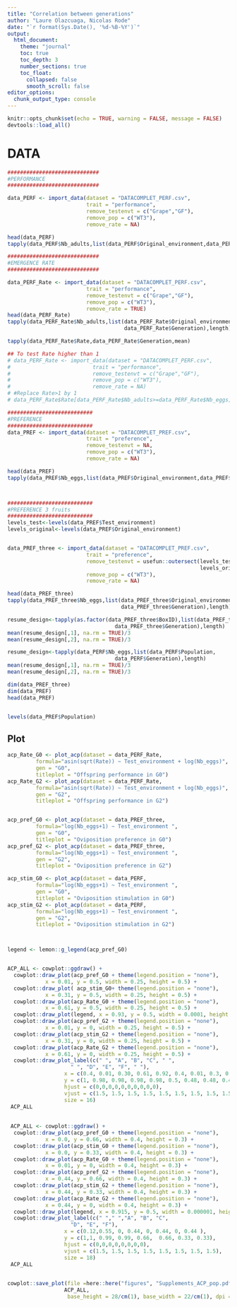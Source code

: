 ```yaml
---
title: "Correlation between generations"
author: "Laure Olazcuaga, Nicolas Rode"
date: "`r format(Sys.Date(), '%d-%B-%Y')`"
output: 
  html_document:
    theme: "journal"
    toc: true
    toc_depth: 3
    number_sections: true
    toc_float:
      collapsed: false
      smooth_scroll: false
editor_options: 
  chunk_output_type: console
---
```



```r
knitr::opts_chunk$set(echo = TRUE, warning = FALSE, message = FALSE)
devtools::load_all()
```


# DATA 
```r
#############################
#PERFORMANCE 
#############################

data_PERF <- import_data(dataset = "DATACOMPLET_PERF.csv", 
                         trait = "performance",
                         remove_testenvt = c("Grape","GF"), 
                         remove_pop = c("WT3"), 
                         remove_rate = NA)

head(data_PERF)
tapply(data_PERF$Nb_adults,list(data_PERF$Original_environment,data_PERF$Generation),length)

#############################
#EMERGENCE RATE
#############################

data_PERF_Rate <- import_data(dataset = "DATACOMPLET_PERF.csv", 
                         trait = "performance",
                         remove_testenvt = c("Grape","GF"), 
                         remove_pop = c("WT3"), 
                         remove_rate = TRUE)
head(data_PERF_Rate)
tapply(data_PERF_Rate$Nb_adults,list(data_PERF_Rate$Original_environment,
                                     data_PERF_Rate$Generation),length)

tapply(data_PERF_Rate$Rate,data_PERF_Rate$Generation,mean)

## To test Rate higher than 1
# data_PERF_Rate <- import_data(dataset = "DATACOMPLET_PERF.csv", 
#                          trait = "performance",
#                          remove_testenvt = c("Grape","GF"), 
#                          remove_pop = c("WT3"), 
#                          remove_rate = NA)
# #Replace Rate>1 by 1
# data_PERF_Rate$Rate[data_PERF_Rate$Nb_adults>=data_PERF_Rate$Nb_eggs] <- 1

###########################
#PREFERENCE 
###########################
data_PREF <- import_data(dataset = "DATACOMPLET_PREF.csv", 
                         trait = "preference",
                         remove_testenvt = NA, 
                         remove_pop = c("WT3"), 
                         remove_rate = NA)

head(data_PREF)
tapply(data_PREF$Nb_eggs,list(data_PREF$Original_environment,data_PREF$Generation),length)



###########################
#PREFERENCE 3 fruits
###########################
levels_test<-levels(data_PREF$Test_environment)
levels_original<-levels(data_PREF$Original_environment)


data_PREF_three <- import_data(dataset = "DATACOMPLET_PREF.csv", 
                         trait = "preference",
                         remove_testenvt = usefun::outersect(levels_test, 
                                                             levels_original), 
                         remove_pop = c("WT3"), 
                         remove_rate = NA)

head(data_PREF_three)
tapply(data_PREF_three$Nb_eggs,list(data_PREF_three$Original_environment,
                                    data_PREF_three$Generation),length)

resume_design<-tapply(as.factor(data_PREF_three$BoxID),list(data_PREF_three$Population,
                                  data_PREF_three$Generation),length)
mean(resume_design[,1], na.rm = TRUE)/3
mean(resume_design[,2], na.rm = TRUE)/3

resume_design<-tapply(data_PERF$Nb_eggs,list(data_PERF$Population,
                                  data_PERF$Generation),length)
mean(resume_design[,1], na.rm = TRUE)/3
mean(resume_design[,2], na.rm = TRUE)/3

dim(data_PREF_three)
dim(data_PREF)
head(data_PREF)


levels(data_PREF$Population)
```

## Plot
```r
acp_Rate_G0 <- plot_acp(dataset = data_PERF_Rate,
         formula="asin(sqrt(Rate)) ~ Test_environment + log(Nb_eggs)",
         gen = "G0",
         titleplot = "Offspring performance in G0")
acp_Rate_G2 <- plot_acp(dataset = data_PERF_Rate,
         formula="asin(sqrt(Rate)) ~ Test_environment + log(Nb_eggs)",
         gen = "G2",
         titleplot = "Offspring performance in G2")


acp_pref_G0 <- plot_acp(dataset = data_PREF_three,
         formula="log(Nb_eggs+1) ~ Test_environment ",
         gen = "G0",
         titleplot = "Oviposition preference in G0")
acp_pref_G2 <- plot_acp(dataset = data_PREF_three,
         formula="log(Nb_eggs+1) ~ Test_environment ",
         gen = "G2",
         titleplot = "Oviposition preference in G2")

acp_stim_G0 <- plot_acp(dataset = data_PERF,
         formula="log(Nb_eggs+1) ~ Test_environment ",
         gen = "G0",
         titleplot = "Oviposition stimulation in G0")
acp_stim_G2 <- plot_acp(dataset = data_PERF,
         formula="log(Nb_eggs+1) ~ Test_environment ",
         gen = "G2",
         titleplot = "Oviposition stimulation in G2")



legend <- lemon::g_legend(acp_pref_G0)


ACP_ALL <- cowplot::ggdraw() + 
  cowplot::draw_plot(acp_pref_G0 + theme(legend.position = "none"), 
            x = 0.01, y = 0.5, width = 0.25, height = 0.5) + 
  cowplot::draw_plot( acp_stim_G0+ theme(legend.position = "none"), 
            x = 0.31, y = 0.5, width = 0.25, height = 0.5) + 
  cowplot::draw_plot(acp_Rate_G0 + theme(legend.position = "none"), 
            x = 0.61, y = 0.5, width = 0.25, height = 0.5) + 
  cowplot::draw_plot(legend, x = 0.93, y = 0.5, width = 0.0001, height = 0.0001) + 
  cowplot::draw_plot(acp_pref_G2 + theme(legend.position = "none"), 
            x = 0.01, y = 0, width = 0.25, height = 0.5) + 
  cowplot::draw_plot(acp_stim_G2 + theme(legend.position = "none"), 
            x = 0.31, y = 0, width = 0.25, height = 0.5) + 
  cowplot::draw_plot(acp_Rate_G2 + theme(legend.position = "none"), 
            x = 0.61, y = 0, width = 0.25, height = 0.5) + 
  cowplot::draw_plot_label(c(" ", "A", "B", "C", " ",
                    " ", "D", "E", "F", " "),  
                  x = c(0.4, 0.01, 0.30, 0.61, 0.92, 0.4, 0.01, 0.3, 0.61, 0.92), 
                  y = c(1, 0.98, 0.98, 0.98, 0.98, 0.5, 0.48, 0.48, 0.48, 0.48), 
                  hjust = c(0,0,0,0,0,0,0,0,0,0), 
                  vjust = c(1.5, 1.5, 1.5, 1.5, 1.5, 1.5, 1.5, 1.5, 1.5, 1.5),
                  size = 16) 
 ACP_ALL
 
 
 ACP_ALL <- cowplot::ggdraw() + 
  cowplot::draw_plot(acp_pref_G0 + theme(legend.position = "none"), 
            x = 0.0, y = 0.66, width = 0.4, height = 0.3) + 
  cowplot::draw_plot(acp_stim_G0 + theme(legend.position = "none"), 
            x = 0.0, y = 0.33, width = 0.4, height = 0.3) + 
  cowplot::draw_plot(acp_Rate_G0 + theme(legend.position = "none"), 
            x = 0.01, y = 0, width = 0.4, height = 0.3) + 
  cowplot::draw_plot(acp_pref_G2 + theme(legend.position = "none"), 
            x = 0.44, y = 0.66, width = 0.4, height = 0.3) + 
  cowplot::draw_plot(acp_stim_G2 + theme(legend.position = "none"), 
            x = 0.44, y = 0.33, width = 0.4, height = 0.3) + 
  cowplot::draw_plot(acp_Rate_G2 + theme(legend.position = "none"), 
            x = 0.44, y = 0, width = 0.4, height = 0.3) + 
  cowplot::draw_plot(legend, x = 0.915, y = 0.5, width = 0.000001, height = 0.000001) + 
  cowplot::draw_plot_label(c(" "," ","A", "B", "C",
                    "D", "E", "F"),  
                  x = c(0.12,0.55, 0, 0.44, 0, 0.44, 0, 0.44 ), 
                  y = c(1,1, 0.99, 0.99, 0.66,  0.66, 0.33, 0.33), 
                  hjust = c(0,0,0,0,0,0,0,0), 
                  vjust = c(1.5, 1.5, 1.5, 1.5, 1.5, 1.5, 1.5, 1.5),
                  size = 18) 
 ACP_ALL
 

cowplot::save_plot(file =here::here("figures", "Supplements_ACP_pop.pdf"),
                  ACP_ALL,
                   base_height = 28/cm(1), base_width = 22/cm(1), dpi = 610)



```


